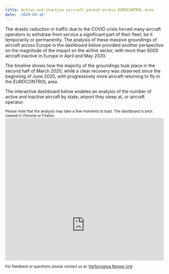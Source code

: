 ```yaml
---
title: Active and inactive aircraft parked across EUROCONTROL area
date: '2020-04-16'
---
```


<div class="container">
<div class="row align-items-start">
The drastic reduction in traffic due to the COVID crisis forced many aircraft operators to withdraw from service a significant part of their fleet, be it temporarily or permanently. The analysis of these massive groundings of aircraft across Europe in the dashboard below provided another perspective on the magnitude of the impact on the airline sector, with more than 6000 aircraft inactive in Europe in April and May 2020.

The timeline shows how the majority of the groundings took place in the second half of March 2020, while a clear recovery was observed since the beginning of June 2020, with progressively more aircraft returning to fly in the EUROCONTROL area.

The interactive dashboard below enables an analysis of the number of active and inactive aircraft by state, airport they sleep at, or aircraft operator.
</div></div>
 
<small>Please note that the analysis may take a few moments to load. The dashboard is best viewed in Chrome or Firefox.<br>
<div class="resp-container">
<iframe class="resp-iframe" src="https://datastudio.google.com/embed/reporting/2b9d2307-db40-4239-a72b-fb68eeb4f910/page/6wMXB" frameborder="0" style="border:0" allowfullscreen></iframe>
</div>

For feedback or questions please contact us at:
[Performance Review Unit](mailto:PRU-Support@eurocontrol.int)


<style type="text/css">
.img-responsive {
    margin: 0 auto;
    max-width: 75%
}

.resp-container {
    position: relative;
    overflow: hidden;
    padding-top: 90.0%;
}

.resp-iframe {
    position: absolute;
    top: 0;
    left: 0;
    width: 100%;
    height: 150%;
    border: 0;
}
</style>
